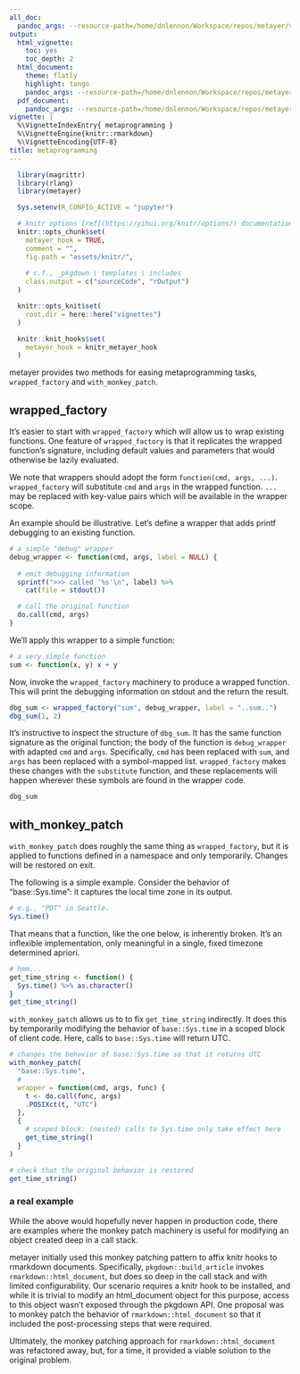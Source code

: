 ```yaml
---
all_doc:
  pandoc_args: --resource-path=/home/dnlennon/Workspace/repos/metayer/vignettes
output:
  html_vignette:
    toc: yes
    toc_depth: 2
  html_document:
    theme: flatly
    highlight: tango
    pandoc_args: --resource-path=/home/dnlennon/Workspace/repos/metayer/vignettes
  pdf_document:
    pandoc_args: --resource-path=/home/dnlennon/Workspace/repos/metayer/vignettes
vignette: |
  %\VignetteIndexEntry{ metaprogramming }
  %\VignetteEngine{knitr::rmarkdown}
  %\VignetteEncoding{UTF-8}
title: metaprogramming
---
```


```r
  library(magrittr)
  library(rlang)
  library(metayer)
```

```r
  Sys.setenv(R_CONFIG_ACTIVE = "jupyter")

  # knitr options [ref](https://yihui.org/knitr/options/) documentation; 
  knitr::opts_chunk$set(
    metayer_hook = TRUE,
    comment = "",
    fig.path = "assets/knitr/",
    
    # c.f., _pkgdown \ templates \ includes
    class.output = c("sourceCode", "rOutput")
  )

  knitr::opts_knit$set(
    root.dir = here::here("vignettes")
  )

  knitr::knit_hooks$set(
    metayer_hook = knitr_metayer_hook
  )
```

metayer provides two methods for easing metaprogramming tasks,
`wrapped_factory` and `with_monkey_patch`.

## wrapped_factory

It's easier to start with `wrapped_factory` which will allow us to wrap
existing functions. One feature of `wrapped_factory` is that it
replicates the wrapped function's signature, including default values
and parameters that would otherwise be lazily evaluated.

We note that wrappers should adopt the form `function(cmd, args, ...)`.
`wrapped_factory` will substitute `cmd` and `args` in the wrapped
function. `...` may be replaced with key-value pairs which will be
available in the wrapper scope.

An example should be illustrative. Let's define a wrapper that adds
printf debugging to an existing function.

```r
# a simple "debug" wrapper
debug_wrapper <- function(cmd, args, label = NULL) { 
  
  # emit debugging information
  sprintf(">>> called '%s'\n", label) %>%
    cat(file = stdout())

  # call the original function
  do.call(cmd, args)
}
```

We'll apply this wrapper to a simple function:

```r
# a very simple function
sum <- function(x, y) x + y
```

Now, invoke the `wrapped_factory` machinery to produce a wrapped
function. This will print the debugging information on stdout and the
return the result.

```r
dbg_sum <- wrapped_factory("sum", debug_wrapper, label = "..sum..")
dbg_sum(1, 2)
```

It's instructive to inspect the structure of `dbg_sum`. It has the same
function signature as the original function; the body of the function is
`debug_wrapper` with adapted `cmd` and `args`. Specifically, `cmd` has
been replaced with `sum`, and `args` has been replaced with a
symbol-mapped list. `wrapped_factory` makes these changes with the
`substitute` function, and these replacements will happen wherever these
symbols are found in the wrapper code.

```r
dbg_sum
```

## with_monkey_patch

`with_monkey_patch` does roughly the same thing as `wrapped_factory`,
but it is applied to functions defined in a namespace and only
temporarily. Changes will be restored on exit.

The following is a simple example. Consider the behavior of
"base::Sys.time": it captures the local time zone in its output.

```r
# e.g., "PDT" in Seattle.
Sys.time()
```

That means that a function, like the one below, is inherently broken.
It's an inflexible implementation, only meaningful in a single, fixed
timezone determined apriori.

```r
# hmm...
get_time_string <- function() {
  Sys.time() %>% as.character()
}
get_time_string()
```

`with_monkey_patch` allows us to to fix `get_time_string` indirectly. It
does this by temporarily modifying the behavior of `base::Sys.time` in a
scoped block of client code. Here, calls to `base::Sys.time` will return
UTC.

```r
# changes the behavior of base::Sys.time so that it returns UTC
with_monkey_patch(
  "base::Sys.time",
  # 
  wrapper = function(cmd, args, func) {    
    t <- do.call(func, args)
    .POSIXct(t, "UTC")
  },
  {
    # scoped block: (nested) calls to Sys.time only take effect here
    get_time_string()
  }
)
```

```r
# check that the original behavior is restored
get_time_string()
```

### a real example

While the above would hopefully never happen in production code, there
are examples where the monkey patch machinery is useful for modifying an
object created deep in a call stack.

metayer initially used this monkey patching pattern to affix knitr hooks
to rmarkdown documents. Specifically, `pkgdown::build_article` invokes
`rmarkdown::html_document`, but does so deep in the call stack and with
limited configurability. Our scenario requires a knitr hook to be
installed, and while it is trivial to modify an html_document object for
this purpose, access to this object wasn't exposed through the pkgdown
API. One proposal was to monkey patch the behavior of
`rmarkdown::html_document` so that it included the post-processing steps
that were required.

Ultimately, the monkey patching approach for `rmarkdown::html_document`
was refactored away, but, for a time, it provided a viable solution to
the original problem.
